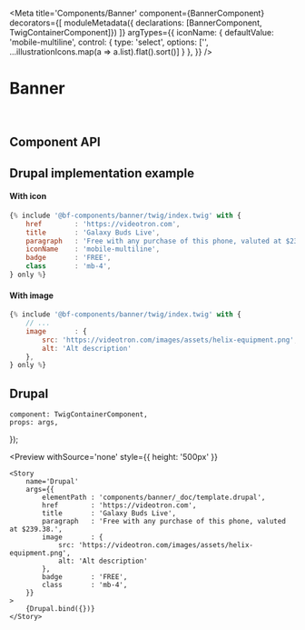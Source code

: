 


<Meta 
    title='Components/Banner' 
    component={BannerComponent}
    decorators={[
        moduleMetadata({ declarations: [BannerComponent, TwigContainerComponent]})
    ]}
    argTypes={{
        iconName: {
            defaultValue: 'mobile-multiline',
            control: {
                type: 'select',
                options: ['', ...illustrationIcons.map(a => a.list).flat().sort()]
            }
        },
    }}
/>


# Banner

<br/>



## Component API

<Props of={BannerComponent} />



## Drupal implementation example

#### With icon
```jsx
{% include '@bf-components/banner/twig/index.twig' with {
    href        : 'https://videotron.com',
    title       : 'Galaxy Buds Live',
    paragraph   : 'Free with any purchase of this phone, valuted at $239.38.',
    iconName    : 'mobile-multiline',
    badge       : 'FREE',
    class       : 'mb-4',
} only %}
```

#### With image
```jsx
{% include '@bf-components/banner/twig/index.twig' with {
    // ...
    image       : {
        src: 'https://videotron.com/images/assets/helix-equipment.png',
        alt: 'Alt description'
    },
} only %}
```



## Drupal

    component: TwigContainerComponent,
    props: args,
});


<Preview
    withSource='none'
    style={{ height: '500px' }}
>
    <Story 
        name='Drupal'
        args={{
            elementPath : 'components/banner/_doc/template.drupal',
            href        : 'https://videotron.com',
            title       : 'Galaxy Buds Live',
            paragraph   : 'Free with any purchase of this phone, valuted at $239.38.',
            image       : {
                src: 'https://videotron.com/images/assets/helix-equipment.png',
                alt: 'Alt description'
            },
            badge       : 'FREE',
            class       : 'mb-4',
        }}
    >
        {Drupal.bind({})}
    </Story>
</Preview>